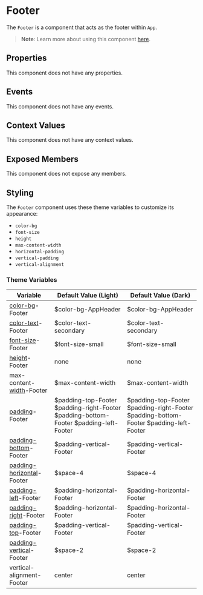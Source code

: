 
# Footer

The `Footer` is a component that acts as the footer within `App`.

> **Note**: Learn more about using this component [here](../learning/app-component).

## Properties

This component does not have any properties.

## Events

This component does not have any events.

## Context Values

This component does not have any context values.

## Exposed Members

This component does not expose any members.

## Styling

The `Footer` component uses these theme variables to customize its appearance:

- `color-bg`
- `font-size`
- `height`
- `max-content-width`
- `horizontal-padding`
- `vertical-padding`
- `vertical-alignment`

### Theme Variables

| Variable | Default Value (Light) | Default Value (Dark) |
| --- | --- | --- |
| [color-bg](../styles-and-themes/common-units/#color-values)-Footer | $color-bg-AppHeader | $color-bg-AppHeader |
| [color-text](../styles-and-themes/common-units/#color-values)-Footer | $color-text-secondary | $color-text-secondary |
| [font-size](../styles-and-themes/common-units/#size-values)-Footer | $font-size-small | $font-size-small |
| [height](../styles-and-themes/common-units/#size-values)-Footer | <GrayText>none</GrayText> | <GrayText>none</GrayText> |
| max-content-[width](../styles-and-themes/common-units/#size-values)-Footer | $max-content-width | $max-content-width |
| [padding](../styles-and-themes/common-units/#size-values)-Footer | $padding-top-Footer $padding-right-Footer $padding-bottom-Footer $padding-left-Footer | $padding-top-Footer $padding-right-Footer $padding-bottom-Footer $padding-left-Footer |
| [padding-bottom](../styles-and-themes/common-units/#size-values)-Footer | $padding-vertical-Footer | $padding-vertical-Footer |
| [padding-horizontal](../styles-and-themes/common-units/#size-values)-Footer | $space-4 | $space-4 |
| [padding-left](../styles-and-themes/common-units/#size-values)-Footer | $padding-horizontal-Footer | $padding-horizontal-Footer |
| [padding-right](../styles-and-themes/common-units/#size-values)-Footer | $padding-horizontal-Footer | $padding-horizontal-Footer |
| [padding-top](../styles-and-themes/common-units/#size-values)-Footer | $padding-vertical-Footer | $padding-vertical-Footer |
| [padding-vertical](../styles-and-themes/common-units/#size-values)-Footer | $space-2 | $space-2 |
| vertical-alignment-Footer | center | center |

